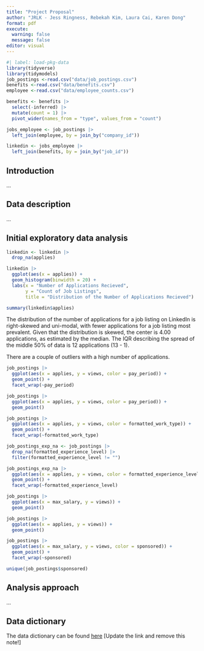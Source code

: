 ```yaml
---
title: "Project Proposal"
author: "JRLK - Jess Ringness, Rebekah Kim, Laura Cai, Karen Dong"
format: pdf
execute: 
  warning: false
  message: false
editor: visual
---
```


```r
#| label: load-pkg-data
library(tidyverse)
library(tidymodels)
job_postings <-read.csv("data/job_postings.csv")
benefits <-read.csv("data/benefits.csv")
employee <-read.csv("data/employee_counts.csv")
```

```r
benefits <- benefits |>
  select(-inferred) |>
  mutate(count = 1) |>
  pivot_wider(names_from = "type", values_from = "count")
```


```r
jobs_employee <- job_postings |>
  left_join(employee, by = join_by("company_id"))
```

```r
linkedin <- jobs_employee |>
  left_join(benefits, by = join_by("job_id"))
```

## Introduction

...

## Data description

...

## Initial exploratory data analysis

```r
linkedin <- linkedin |> 
  drop_na(applies)
```

```r
linkedin |>
  ggplot(aes(x = applies)) +
  geom_histogram(binwidth = 20) +
  labs(x = "Number of Applications Recieved",
       y = "Count of Job Listings",
       title = "Distribution of the Number of Applications Recieved") 
```

```r
summary(linkedin$applies)
```

The distribution of the number of applications for a job listing on LinkedIn is right-skewed and uni-modal, with fewer applications for a job listing most prevalent. Given that the distribution is skewed, the center is 4.00 applications, as estimated by the median. The IQR describing the spread of the middle 50% of data is 12 applications (13 - 1). 

There are a couple of outliers with a high number of applications. 

```r
job_postings |>
  ggplot(aes(x = applies, y = views, color = pay_period)) +
  geom_point() + 
  facet_wrap(~pay_period)
```

```r
job_postings |>
  ggplot(aes(x = applies, y = views, color = pay_period)) +
  geom_point() 
```

```r
job_postings |>
  ggplot(aes(x = applies, y = views, color = formatted_work_type)) +
  geom_point() + 
  facet_wrap(~formatted_work_type)
```

```r
job_postings_exp_na <- job_postings |> 
  drop_na(formatted_experience_level) |>
  filter(formatted_experience_level != "")
```

```r
job_postings_exp_na |>
  ggplot(aes(x = applies, y = views, color = formatted_experience_level)) +
  geom_point() + 
  facet_wrap(~formatted_experience_level)
```

```r
job_postings |>
  ggplot(aes(x = max_salary, y = views)) +
  geom_point()
```

```r
job_postings |>
  ggplot(aes(x = applies, y = views)) +
  geom_point()
```

```r
job_postings |>
  ggplot(aes(x = max_salary, y = views, color = sponsored)) +
  geom_point() + 
  facet_wrap(~sponsored)
```

```r
unique(job_postings$sponsored)
```

## Analysis approach

...

## Data dictionary

The data dictionary can be found [here](ADD%20LINK!!!) \[Update the link and remove this note!\]
